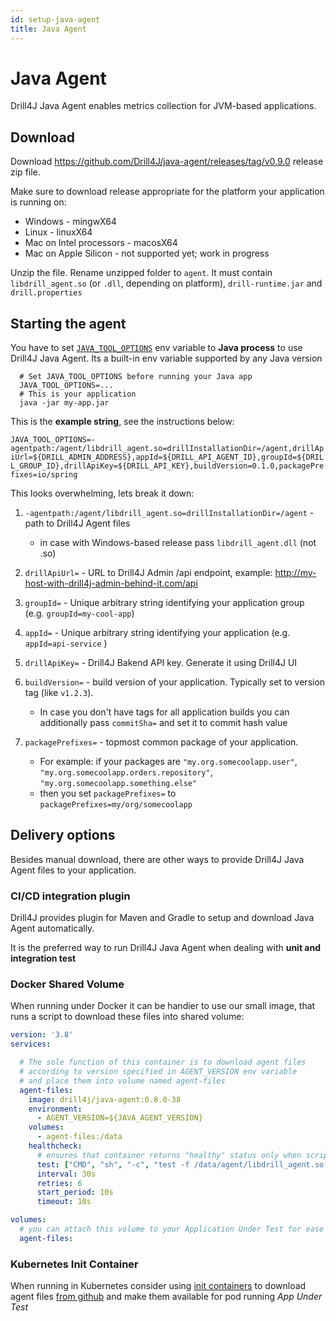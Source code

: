 ```yaml
---
id: setup-java-agent
title: Java Agent
---
```


# Java Agent

Drill4J Java Agent enables metrics collection for JVM-based applications.

## Download

Download <https://github.com/Drill4J/java-agent/releases/tag/v0.9.0> release zip file.

Make sure to download release appropriate for the platform your application is running on:
- Windows - mingwX64
- Linux - linuxX64
- Mac on Intel processors - macosX64
- Mac on Apple Silicon - not supported yet; work in progress

Unzip the file. Rename unzipped folder to `agent`. It must contain `libdrill_agent.so` (or `.dll`, depending on platform), `drill-runtime.jar` and `drill.properties`

## Starting the agent

You have to set [`JAVA_TOOL_OPTIONS`](https://docs.oracle.com/javase/8/docs/technotes/guides/troubleshoot/envvars002.html) env variable to __Java process__ to use Drill4J Java Agent. Its a built-in env variable supported by any Java version

```shell
  # Set JAVA_TOOL_OPTIONS before running your Java app
  JAVA_TOOL_OPTIONS=...
  # This is your application
  java -jar my-app.jar
```

This is the __example string__, see the instructions below:

`JAVA_TOOL_OPTIONS=-agentpath:/agent/libdrill_agent.so=drillInstallationDir=/agent,drillApiUrl=${DRILL_ADMIN_ADDRESS},appId=${DRILL_API_AGENT_ID},groupId=${DRILL_GROUP_ID},drillApiKey=${DRILL_API_KEY},buildVersion=0.1.0,packagePrefixes=io/spring`

This looks overwhelming, lets break it down:

1. `-agentpath:/agent/libdrill_agent.so=drillInstallationDir=/agent` - path to Drill4J Agent files 

    - in case with Windows-based release pass `libdrill_agent.dll` (not .so)

2. `drillApiUrl=` - URL to Drill4J Admin /api endpoint, example: http://my-host-with-drill4j-admin-behind-it.com/api

3. `groupId=` - Unique arbitrary string identifying your application group (e.g. `groupId=my-cool-app`)

4. `appId=` - Unique arbitrary string identifying your application (e.g. `appId=api-service` )

5. `drillApiKey=` - Drill4J Bakend API key. Generate it using Drill4J UI

6. `buildVersion=` - build version of your application. Typically set to version tag (like `v1.2.3`).
  
    - In case you don't have tags for all application builds you can additionally pass `commitSha=` and set it to commit hash value

7. `packagePrefixes=` - topmost common package of your application.

    - For example: if your packages are `"my.org.somecoolapp.user"`, `"my.org.somecoolapp.orders.repository"`, `"my.org.somecoolapp.something.else"`
    - then you set `packagePrefixes=` to `packagePrefixes=my/org/somecoolapp`

## Delivery options

Besides manual download, there are other ways to provide Drill4J Java Agent files to your application.

### CI/CD integration plugin

Drill4J provides plugin for Maven and Gradle to setup and download Java Agent automatically.

It is the preferred way to run Drill4J Java Agent when dealing with __unit and integration test__


### Docker Shared Volume 
When running under Docker it can be handier to use our small image, that runs a script to download these files into shared volume:
```yaml
version: '3.8'
services:

  # The sole function of this container is to download agent files
  # according to version specified in AGENT_VERSION env variable
  # and place them into volume named agent-files
  agent-files:
    image: drill4j/java-agent:0.8.0-38
    environment:
      - AGENT_VERSION=${JAVA_AGENT_VERSION}
    volumes:
      - agent-files:/data
    healthcheck:
      # ensures that container returns "healthy" status only when script is finished downloading files. Mind the .so, swap for .dll for Windows-based enviroments
      test: ["CMD", "sh", "-c", "test -f /data/agent/libdrill_agent.so || exit 1"]
      interval: 30s
      retries: 6
      start_period: 10s
      timeout: 10s

volumes:
  # you can attach this volume to your Application Under Test for ease of access to agent files
  agent-files:
```

### Kubernetes Init Container

When running in Kubernetes consider using [init containers](https://kubernetes.io/docs/concepts/workloads/pods/init-containers/)
to download agent files [from github](https://github.com/Drill4J/java-agent/releases) and make them available for pod running _App Under Test_
